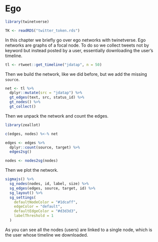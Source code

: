# Ego {#ego}

```r
library(twinetverse)

TK <- readRDS("twitter_token.rds")
```

In this chapter we briefly go over ego networks with twinetverse. Ego networks are graphs of a focal node. To do so we collect tweets not by keyword but instead posted by a user, essentially downloading the user's timeline.

```r
tl <- rtweet::get_timeline("jdatap", n = 50)
```

Then we build the network, like we did before, but we add the missing `source`.

```r
net <- tl %>% 
  dplyr::mutate(src = "jdatap") %>% 
  gt_edges(text, src, status_id) %>% 
  gt_nodes() %>% 
  gt_collect()
```

Then we unpack the network and count the edges.

```r
library(zeallot)

c(edges, nodes) %<-% net

edges <- edges %>% 
  dplyr::count(source, target) %>%
  edges2sg()

nodes <- nodes2sg(nodes)
```

Then we plot the network.

```r
sigmajs() %>% 
  sg_nodes(nodes, id, label, size) %>% 
  sg_edges(edges, source, target, id) %>% 
  sg_layout() %>% 
  sg_settings(
    defaultNodeColor = "#1dcaff",
    edgeColor = "default",
    defaultEdgeColor = "#d3d3d3",
    labelThreshold = 1
  )
```

As you can see all the nodes (users) are linked to a single node, which is the user whose timeline we downloaded.
